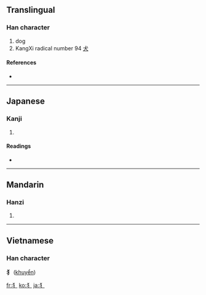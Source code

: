 ==Translingual==

===Han character===
{{Han char|rn=94|rad=犬|as=00|sn=3|four=|canj=大弓竹 (KNH), 大尸竹 (KSH)}}

# dog
# KangXi radical number 94 [[Index:Chinese radical/犬|犬]]

====References====
* {{Han ref|kx=0705.271|dkj=20235|dj=1118.150|hdz=21331.011|uh=72AD|ud=29357}}

----

==Japanese==

===Kanji===
{{ja-kanji|grade=|rs=犬00}}

# {{defn|Japanese}}

====Readings====
* {{ja-readings|on=|kun=[[けものへん]] (kemonohen)}}

----

==Mandarin==

===Hanzi===
{{cmn-hanzi|pin=[[quǎn]] ([[quan3]])|wg=}}

# {{defn|Mandarin}}

----

==Vietnamese==
===Han character===
'''犭''' ([[khuyển]])

[[fr:犭]]
[[ko:犭]]
[[ja:犭]]